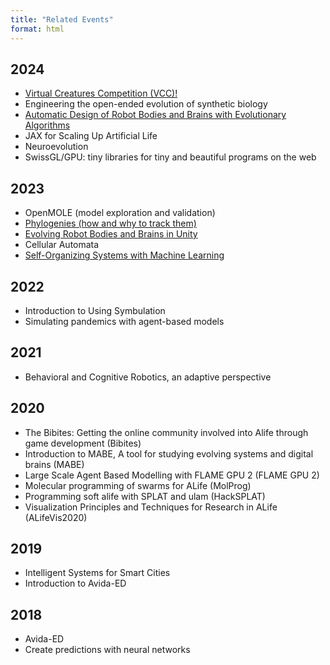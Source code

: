 ```yaml
---
title: "Related Events"
format: html
---
```


## 2024

- [Virtual Creatures Competition (VCC)!](https://sites.google.com/view/vcc-2024)
- Engineering the open-ended evolution of synthetic biology
- [Automatic Design of Robot Bodies and Brains with Evolutionary Algorithms](https://www.mn.uio.no/ifi/english/research/groups/robin/events/Tutorials/Tutorial-ALIFE2024/Tutorial-ALIFE2024)
- JAX for Scaling Up Artificial Life
- Neuroevolution
- SwissGL/GPU: tiny libraries for tiny and beautiful programs on the web

## 2023

- OpenMOLE (model exploration and validation)
- [Phylogenies (how and why to track them)](https://emilydolson.github.io/alife-phylogeny-tutorial/)
- [Evolving Robot Bodies and Brains in Unity](https://www.mn.uio.no/ifi/english/research/groups/robin/events/Tutorials/Tutorial%20-%20Artificial%20Life%20-%202023/Artificial%20Life%202023%20-%20Evolving%20Robot%20Bodies%20and%20Brains.html)
- Cellular Automata
- [Self-Organizing Systems with Machine Learning](https://selforgml.github.io/)

## 2022

- Introduction to Using Symbulation
- Simulating pandemics with agent-based models

## 2021

- Behavioral and Cognitive Robotics, an adaptive perspective

## 2020

- The Bibites: Getting the online community involved into Alife through game development (Bibites)
- Introduction to MABE, A tool for studying evolving systems and digital brains (MABE)
- Large Scale Agent Based Modelling with FLAME GPU 2 (FLAME GPU 2)
- Molecular programming of swarms for ALife (MolProg)
- Programming soft alife with SPLAT and ulam (HackSPLAT)
- Visualization Principles and Techniques for Research in ALife (ALifeVis2020)

## 2019

- Intelligent Systems for Smart Cities
- Introduction to Avida-ED

## 2018

- Avida-ED
- Create predictions with neural networks
